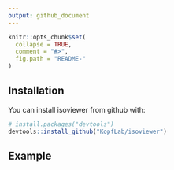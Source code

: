 ```yaml
---
output: github_document
---
```


<!-- README.md is generated from README.Rmd. Please edit that file -->

```r
knitr::opts_chunk$set(
  collapse = TRUE,
  comment = "#>",
  fig.path = "README-"
)
```

## Installation

You can install isoviewer from github with:

```r
# install.packages("devtools")
devtools::install_github("KopfLab/isoviewer")
```

## Example


